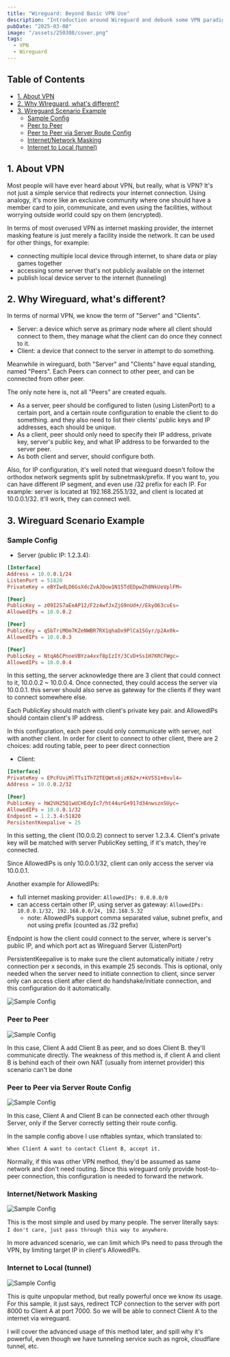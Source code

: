 ```yaml
---
title: "Wireguard: Beyond Basic VPN Use"
description: "Introduction around Wireguard and debunk some VPN paradigm"
pubDate: "2025-03-08"
image: "/assets/250308/cover.png"
tags:
  - VPN
  - Wireguard
---
```


## Table of Contents

- [1. About VPN](#1-about-vpn)
- [2. Why WIreguard, what's different?](#2-why-wireguard-whats-different)
- [3. Wireguard Scenario Example](#3-wireguard-scenario-example)
  - [Sample Config](#sample-config)
  - [Peer to Peer](#peer-to-peer)
  - [Peer to Peer via Server Route Config](#peer-to-peer-via-server-route-config)
  - [Internet/Network Masking](#internetnetwork-masking)
  - [Internet to Local (tunnel)](#internet-to-local-tunnel)

## 1. About VPN

Most people will have ever heard about VPN, but really, what is VPN?
It's not just a simple service that redirects your internet connection.
Using analogy, it's more like an exclusive community where one should have a member card
to join, communicate, and even using the facilities, without worrying outside world could spy on them (encrypted).

In terms of most overused VPN as internet masking provider, the internet masking feature
is just merely a facility inside the network. It can be used for other things, for example:

- connecting multiple local device through internet, to share data or play games together
- accessing some server that's not publicly available on the internet
- publish local device server to the internet (tunneling)

## 2. Why Wireguard, what's different?

In terms of normal VPN, we know the term of "Server" and "Clients".

- Server: a device which serve as primary node where all client should connect to them,
  they manage what the client can do once they connect to it.
- Client: a device that connect to the server in attempt to do something.

Meanwhile in wireguard, both "Server" and "Clients" have equal standing, named "Peers".
Each Peers can connect to other peer, and can be connected from other peer.

The only note here is, not all "Peers" are created equals.

- As a server, peer should be configured to listen (using ListenPort) to a certain port,
  and a certain route configuration to enable the client to do something. and they also need
  to list their clients' public keys and IP addresses, each should be unique.
- As a client, peer should only need to specify their IP address, private key, server's public key,
  and what IP address to be forwarded to the server peer.
- As both client and server, should configure both.

Also, for IP configuration, it's well noted that wireguard doesn't follow the orthodox network
segments split by subnetmask/prefix. If you want to, you can have different IP segment, and even use /32 prefix for each IP.
For example: server is located at 192.168.255.1/32, and client is located at 10.0.0.1/32. it'll work, they can connect well.

## 3. Wireguard Scenario Example

### Sample Config

- Server (public IP: 1.2.3.4):

```conf
[Interface]
Address = 10.0.0.1/24
ListenPort = 51820
PrivateKey = eBYIwdLD6GsXdcZvAJDow1N15TdEDpwZh8NkUoVplFM=

[Peer]
PublicKey = z09I2S7aEeAP12/F2z4wfJxZjG9nUd+//EkyO63cvEs=
AllowedIPs = 10.0.0.2

[Peer]
PublicKey = q5bTriMOm7KZeNWBR7RX1qhaDx9PlCa1SGyr/p2Ax0k=
AllowedIPs = 10.0.0.3

[Peer]
PublicKey = NtqA6CPnoeVBYza4xxf8pIzIY/3CvD+Ss1H7KRCFWgc=
AllowedIPs = 10.0.0.4
```

In this setting, the server acknowledge there are 3 client that could connect to it, 10.0.0.2 ~ 10.0.0.4.
Once connected, they could access the server via 10.0.0.1. this server should also serve as gateway for
the clients if they want to connect somewhere else.

Each PublicKey should match with client's private key pair. and AllowedIPs should contain client's IP address.

In this configuration, each peer could only communicate with server, not with another client.
In order for client to connect to other client, there are 2 choices: add routing table, peer to peer direct connection

- Client:

```conf
[Interface]
PrivateKey = EPcFUviMlTTs1Th72TEQWtx6jzK62+/+kV551+0xvl4=
Address = 10.0.0.2/32

[Peer]
PublicKey = hW2VH25Q1wUCHEdyIc7/ht44urG+917d34nwsznSUyc=
AllowedIPs = 10.0.0.1/32
Endpoint = 1.2.3.4:51820
PersistentKeepalive = 25
```

In this setting, the client (10.0.0.2) connect to server 1.2.3.4.
Client's private key will be matched with server PublicKey setting, if it's match, they're connected.

Since AllowedIPs is only 10.0.0.1/32, client can only access the server via 10.0.0.1.

Another example for AllowedIPs:

- full internet masking provider: `AllowedIPs: 0.0.0.0/0`
- can access certain other IP, using server as gateway: `AllowedIPs: 10.0.0.1/32, 192.168.0.0/24, 192.168.5.32`
  - note: AllowedIPs support comma separated value, subnet prefix, and not using prefix (counted as /32 prefix)

Endpoint is how the client could connect to the server, where is server's public IP,
and which port act as Wireguard Server (ListenPort)

PersistentKeepalive is to make sure the client automatically initiate / retry connection per x seconds,
in this example 25 seconds.
This is optional, only needed when the server need to initiate connection to client,
since server only can access client after client do handshake/initiate connection,
and this configuration do it automatically.

![Sample Config](/assets/250308/wg-usecase-1.png)

### Peer to Peer

![Sample Config](/assets/250308/wg-peer-to-peer.svg)

In this case, Client A add Client B as peer, and so does Client B. they'll communicate directly.
The weakness of this method is, if client A and client B is behind each of their own NAT (usually from internet provider)
this scenario can't be done

### Peer to Peer via Server Route Config

![Sample Config](/assets/250308/wg-peer-to-peer-server.svg)

In this case, Client A and Client B can be connected each other through Server,
only if the Server correctly setting their route config.

In the sample config above I use nftables syntax, which translated to:

```
When Client A want to contact Client B, accept it.
```

Normally, if this was other VPN method, they'd be assumed as same network and don't need routing.
Since this wireguard only provide host-to-peer connection, this configuration is needed to forward the network.

### Internet/Network Masking

![Sample Config](/assets/250308/wg-internet-to-local.svg)

This is the most simple and used by many people.
The server literally says: `I don't care, just pass through this way to anywhere`.

In more advanced scenario, we can limit which IPs need to pass through the VPN,
by limiting target IP in client's AllowedIPs.

### Internet to Local (tunnel)

![Sample Config](/assets/250308/wg-internet-to-local.svg)

This is quite unpopular method, but really powerful once we know its usage.
For this sample, it just says, redirect TCP connection to the server with port 8000 to Client A at port 7000.
So we will be able to connect Client A to the internet via wireguard.

I will cover the advanced usage of this method later, and spill why it's powerful,
even though we have tunneling service such as ngrok, cloudflare tunnel, etc.
